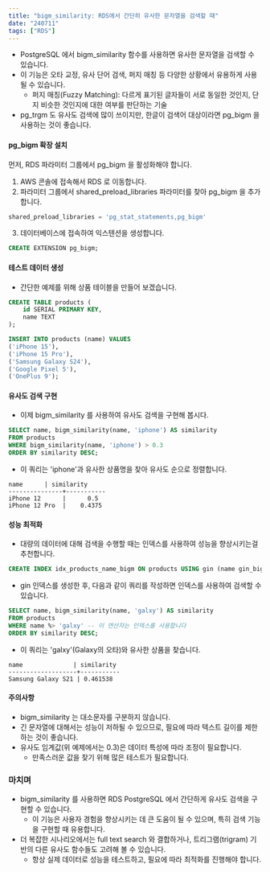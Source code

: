 ```yaml
---
title: "bigm_similarity: RDS에서 간단히 유사한 문자열을 검색할 때"
date: "240711"
tags: ["RDS"]
---
```


- PostgreSQL 에서 bigm_similarity 함수를 사용하면 유사한 문자열을 검색할 수 있습니다.
- 이 기능은 오타 교정, 유사 단어 검색, 퍼지 매칭 등 다양한 상황에서 유용하게 사용될 수 있습니다.
  - 퍼지 매칭(Fuzzy Matching): 다르게 표기된 글자들이 서로 동일한 것인지, 단지 비슷한 것인지에 대한 여부를 판단하는 기술
- pg_trgm 도 유사도 검색에 많이 쓰이지만, 한글이 검색어 대상이라면 pg_bigm 을 사용하는 것이 좋습니다.

#### pg_bigm 확장 설치

먼저, RDS 파라미터 그룹에서 pg_bigm 을 활성화해야 합니다.

1. AWS 콘솔에 접속해서 RDS 로 이동합니다.
2. 파라미터 그룹에서 shared_preload_libraries 파라미터를 찾아 pg_bigm 을 추가합니다.

```sql
shared_preload_libraries = 'pg_stat_statements,pg_bigm'
```

3. 데이터베이스에 접속하여 익스텐션을 생성합니다.

```sql
CREATE EXTENSION pg_bigm;
```

#### 테스트 데이터 생성

- 간단한 예제를 위해 상품 테이블을 만들어 보겠습니다.

```sql
CREATE TABLE products (
    id SERIAL PRIMARY KEY,
    name TEXT
);

INSERT INTO products (name) VALUES
('iPhone 15'),
('iPhone 15 Pro'),
('Samsung Galaxy S24'),
('Google Pixel 5'),
('OnePlus 9');
```

#### 유사도 검색 구현

- 이제 bigm_similarity 를 사용하여 유사도 검색을 구현해 봅시다.

```sql
SELECT name, bigm_similarity(name, 'iphone') AS similarity
FROM products
WHERE bigm_similarity(name, 'iphone') > 0.3
ORDER BY similarity DESC;
```

- 이 쿼리는 'iphone'과 유사한 상품명을 찾아 유사도 순으로 정렬합니다.

```
name      | similarity
---------------+-----------
iPhone 12      |      0.5
iPhone 12 Pro  |    0.4375
```

#### 성능 최적화

- 대량의 데이터에 대해 검색을 수행할 때는 인덱스를 사용하여 성능을 향상시키는걸 추천합니다.

```sql
CREATE INDEX idx_products_name_bigm ON products USING gin (name gin_bigm_ops);
```

- gin 인덱스를 생성한 후, 다음과 같이 쿼리를 작성하면 인덱스를 사용하여 검색할 수 있습니다.

```sql
SELECT name, bigm_similarity(name, 'galxy') AS similarity
FROM products
WHERE name %> 'galxy' -- 이 연산자는 인덱스를 사용합니다
ORDER BY similarity DESC;
```

- 이 쿼리는 'galxy'(Galaxy의 오타)와 유사한 상품을 찾습니다.

```
name              | similarity
-------------------+-----------
Samsung Galaxy S21 | 0.461538
```

#### 주의사항

- bigm_similarity 는 대소문자를 구분하지 않습니다.
- 긴 문자열에 대해서는 성능이 저하될 수 있으므로, 필요에 따라 텍스트 길이를 제한하는 것이 좋습니다.
- 유사도 임계값(위 예제에서는 0.3)은 데이터 특성에 따라 조정이 필요합니다.
  - 만족스러운 값을 찾기 위해 많은 테스트가 필요합니다.

### 마치며

- bigm_similarity 를 사용하면 RDS PostgreSQL 에서 간단하게 유사도 검색을 구현할 수 있습니다.
  - 이 기능은 사용자 경험을 향상시키는 데 큰 도움이 될 수 있으며, 특히 검색 기능을 구현할 때 유용합니다.
- 더 복잡한 시나리오에서는 full text search 와 결합하거나, 트리그램(trigram) 기반의 다른 유사도 함수들도 고려해 볼 수 있습니다.
  - 항상 실제 데이터로 성능을 테스트하고, 필요에 따라 최적화를 진행해야 합니다.
